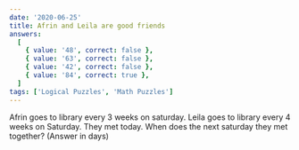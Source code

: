 ```yaml
---
date: '2020-06-25'
title: Afrin and Leila are good friends
answers:
  [
    { value: '48', correct: false },
    { value: '63', correct: false },
    { value: '42', correct: false },
    { value: '84', correct: true },
  ]
tags: ['Logical Puzzles', 'Math Puzzles']
---
```


Afrin goes to library every 3 weeks on saturday. Leila goes to library every 4 weeks on Saturday. They met today. When does the next saturday they met together? (Answer in days)
